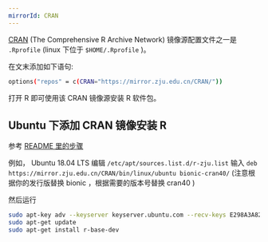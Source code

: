 ```yaml
---
mirrorId: CRAN
---
```


[CRAN](https://cran.r-project.org/) (The Comprehensive R Archive Network) 镜像源配置文件之一是 `.Rprofile` (linux 下位于 `$HOME/.Rprofile` )。

在文末添加如下语句:

```bash
options("repos" = c(CRAN="https://mirror.zju.edu.cn/CRAN/"))
```

打开 R 即可使用该 CRAN 镜像源安装 R 软件包。

## Ubuntu 下添加 CRAN 镜像安装 R

参考 [README 里的步骤](https://mirror.zju.edu.cn/CRAN/bin/linux/ubuntu/README.html)

例如， Ubuntu 18.04 LTS 编辑 `/etc/apt/sources.list.d/r-zju.list` 输入 `deb https://mirror.zju.edu.cn/CRAN/bin/linux/ubuntu bionic-cran40/` (注意根据你的发行版替换 bionic ，根据需要的版本号替换 cran40 )

然后运行

```bash
sudo apt-key adv --keyserver keyserver.ubuntu.com --recv-keys E298A3A825C0D65DFD57CBB651716619E084DAB9
sudo apt-get update
sudo apt-get install r-base-dev
```